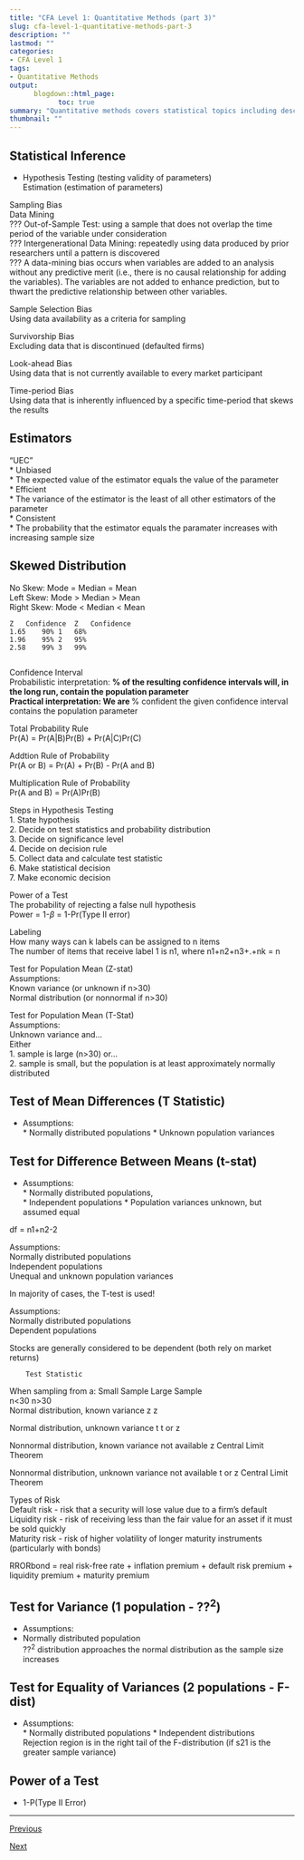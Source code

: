 ```yaml
---
title: "CFA Level 1: Quantitative Methods (part 3)"
slug: cfa-level-1-quantitative-methods-part-3
description: ""
lastmod: ""
categories:
- CFA Level 1
tags:
- Quantitative Methods
output:
      blogdown::html_page:
            toc: true
summary: "Quantitative methods covers statistical topics including descriptive statistics, hypothesis testing, and more."
thumbnail: ""
---
```


## Statistical Inference	

* Hypothesis Testing (testing validity of parameters)													
Estimation (estimation of parameters)														
														
Sampling Bias														
Data Mining														
??? Out-of-Sample Test: using a sample that does not overlap the time period of the variable under consideration														
??? Intergenerational Data Mining: repeatedly using data produced by prior researchers until a pattern is discovered														
??? A data-mining bias occurs when variables are added to an analysis without any predictive merit (i.e., there is no causal relationship for adding the variables). The variables are not added to enhance prediction, but to thwart the predictive relationship between other variables.														
														
Sample Selection Bias														
Using data availability as a criteria for sampling														
														
Survivorship Bias														
Excluding data that is discontinued (defaulted firms)														
														
Look-ahead Bias														
Using data that is not currently available to every market participant														
														
Time-period Bias														
Using data that is inherently influenced by a specific time-period that skews the results														
														
## Estimators		
"UEC"											
* Unbiased				
      * The expected value of the estimator equals the value of the parameter			
* Efficient					
      * The variance of the estimator is the least of all other estimators of the parameter						
* Consistent					
      * The probability that the estimator equals the paramater increases with increasing sample size														
														
## Skewed Distribution	

No Skew:      Mode = Median = Mean														
Left Skew:    Mode > Median > Mean														
Right Skew:  Mode < Median < Mean														
														
	Z	Confidence	Z	Confidence										
	1.65	90%	1	68%										
	1.96	95%	2	95%										
	2.58	99%	3	99%										
														
Confidence Interval 														
Probabilistic interpretation:  __% of the resulting confidence intervals will, in the long run, contain the population parameter														
Practical interpretation:  We are __% confident the given confidence interval contains the population parameter														
														
Total Probability Rule														
Pr(A) = Pr(A|B)Pr(B) + Pr(A|C)Pr(C)														
														
Addtion Rule of Probability														
Pr(A or B) = Pr(A) + Pr(B) - Pr(A and B)														
														
Multiplication Rule of Probability														
Pr(A and B) = Pr(A)Pr(B)														
														
Steps in Hypothesis Testing														
1. State hypothesis														
2. Decide on test statistics and probability distribution														
3. Decide on significance level														
4. Decide on decision rule														
5. Collect data and calculate test statistic														
6. Make statistical decision														
7. Make economic decision														
														
Power of  a Test														
The probability of rejecting a false null hypothesis														
Power = 1-$\beta$ = 1-Pr(Type II error)														
														
Labeling														
How many ways can k labels can be assigned to n items														
The number of items that receive label 1 is n1, where n1+n2+n3+.+nk = n														
														
														
														
														
														
Test for Population Mean (Z-stat)														
Assumptions:														
Known variance (or unknown if n>30)														
Normal distribution (or nonnormal if n>30)														
														
Test for Population Mean (T-Stat)														
Assumptions:														
Unknown variance and...														
Either														
1. sample is large (n>30) or...														
2. sample is small, but the population is at least approximately normally distributed														
														
## Test of Mean Differences (T Statistic)	            

* Assumptions:				
      * Normally distributed populations
      * Unknown population variances
      
## Test for Difference Between Means (t-stat)			

* Assumptions:					
      * Normally distributed populations,				
      * Independent populations
      * Population variances unknown, but assumed equal
      
df = n1+n2-2														
																									
														
Assumptions:														
Normally distributed populations														
Independent populations														
Unequal and unknown population variances														
														
														
														
														
														
														
														
														
														
														
														
														
														
In majority of cases, the T-test is used!														
														
Assumptions:														
Normally distributed populations														
Dependent populations														
														
														
														
														
														
Stocks are generally considered to be dependent (both rely on market returns)														
														
		Test Statistic												
When sampling from a:		Small Sample	Large Sample											
		n<30	n>30											
Normal distribution, known variance		z	z											
														
Normal distribution, unknown  variance		t	t or z											
														
Nonnormal distribution, known variance		not available	z	Central Limit Theorem										
														
Nonnormal distribution,  unknown variance		not available	t or z	Central Limit Theorem										
														
														
Types of Risk														
Default risk - risk that a security will lose value due to a firm's default														
Liquidity risk - risk of receiving less than the fair value for an asset if it must be sold quickly														
Maturity risk - risk of higher volatility of longer maturity instruments (particularly with bonds)														
										
RRORbond = real risk-free rate + inflation premium + default risk premium + liquidity premium + maturity premium

## Test for Variance (1 population - $??^2$)	

* Assumptions:	
* Normally distributed population														
$??^2$ distribution approaches the normal distribution as the sample size increases

## Test for Equality of Variances (2 populations - F-dist)	

* Assumptions:					
      * Normally distributed populations
      * Independent distributions														
Rejection region is in the right tail of the F-distribution (if s21 is the greater sample variance)

## Power of a Test			

* 1-P(Type II Error)							


<hr>

<a id="nav__prev" href="../cfa-level-1-quantitative-methods-part-2">Previous</a>

<a id="nav__next" href="../cfa-level-1-quantitative-methods-part-4">Next</a>

<br>